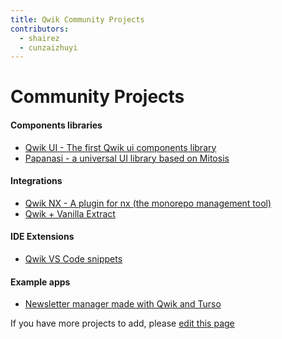 ```yaml
---
title: Qwik Community Projects
contributors:
  - shairez
  - cunzaizhuyi
---
```


# Community Projects

#### Components libraries

- <a href="https://github.com/qwikifiers/qwik-ui" target="_blank">
    Qwik UI - The first Qwik ui components library
  </a>
- <a href="https://papanasi.js.org/" target="_blank">
    Papanasi - a universal UI library based on Mitosis
  </a>

#### Integrations

- <a href="https://github.com/qwikifiers/qwik-nx" target="_blank">
    Qwik NX - A plugin for nx (the monorepo management tool)
  </a>
- <a href="https://github.com/wmertens/styled-vanilla-extract" target="_blank">
    Qwik + Vanilla Extract
  </a>

#### IDE Extensions

- <a href="https://github.com/qwikverse/vscode-qwik-snippets" target="_blank">
    Qwik VS Code snippets
  </a>

#### Example apps

- <a href="https://github.com/xinnks/turqw-newsletter" target="_blank">
    Newsletter manager made with Qwik and Turso
  </a>

If you have more projects to add, please [edit this page](https://github.com/BuilderIO/qwik/edit/main/packages/docs/src/routes/community/projects/index.mdx)
